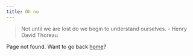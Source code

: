```yaml
---
title: Oh no
---
```


> Not until we are lost do we begin to understand ourselves.
- Henry David Thoreau

Page not found. Want to go back [home](/)?